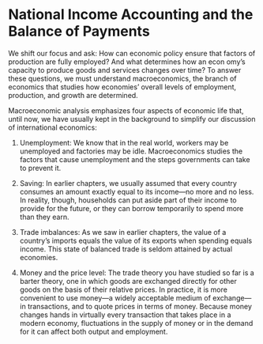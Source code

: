# National Income Accounting and the Balance of Payments

We shift our focus and ask: How can economic policy ensure
that factors of production are fully employed? And what determines how an econ
omy’s capacity to produce goods and services changes over time? To answer
these questions, we must understand macroeconomics, the branch of economics that studies how economies’ overall levels of employment, production, and
growth are determined. 

Macroeconomic analysis emphasizes four aspects of economic life that, until
now, we have usually kept in the background to simplify our discussion of international economics:

1. Unemployment: We know that in the real world, workers may be unemployed
and factories may be idle. Macroeconomics studies the factors that cause
unemployment and the steps governments can take to prevent it.

2. Saving: In earlier chapters, we usually assumed that every country consumes an
amount exactly equal to its income—no more and no less. In reality, though,
households can put aside part of their income to provide for the future, or they can
borrow temporarily to spend more than they earn.

3. Trade imbalances: As we saw in earlier chapters, the value of a country’s
imports equals the value of its exports when spending equals income. This
state of balanced trade is seldom attained by actual economies.

4. Money and the price level: The trade theory you have studied so far is a barter
theory, one in which goods are exchanged directly for other goods on the
basis of their relative prices. In practice, it is more convenient to use money—a
widely acceptable medium of exchange—in transactions, and to quote prices
in terms of money. Because money changes hands in virtually every transaction
that takes place in a modern economy, fluctuations in the supply of money
or in the demand for it can affect both output and employment.